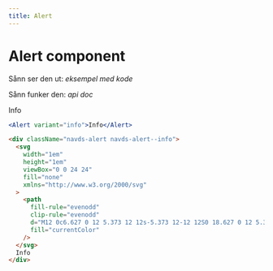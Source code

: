 ```yaml
---
title: Alert
---
```



# Alert component

Sånn ser den ut: _eksempel med kode_

Sånn funker den: _api doc_

<Alert variant="info">Info</Alert>

```jsx type=react
<Alert variant="info">Info</Alert>
```

```html type=html
<div className="navds-alert navds-alert--info">
  <svg
    width="1em"
    height="1em"
    viewBox="0 0 24 24"
    fill="none"
    xmlns="http://www.w3.org/2000/svg"
  >
    <path
      fill-rule="evenodd"
      clip-rule="evenodd"
      d="M12 0c6.627 0 12 5.373 12 12s-5.373 12-12 12S0 18.627 0 12 5.373 0 12 0zM9 19v-2h2v-5H9v-2h4v7h2v2H9zm3-14a1.5 1.5 0 110 3 1.5 1.5 0 010-3z"
      fill="currentColor"
    />
  </svg>
  Info
</div>
```
